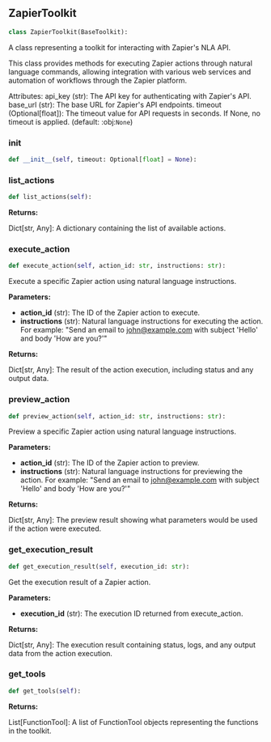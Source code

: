 <a id="camel.toolkits.zapier_toolkit"></a>

<a id="camel.toolkits.zapier_toolkit.ZapierToolkit"></a>

## ZapierToolkit

```python
class ZapierToolkit(BaseToolkit):
```

A class representing a toolkit for interacting with Zapier's NLA API.

This class provides methods for executing Zapier actions through natural
language commands, allowing integration with various web services and
automation of workflows through the Zapier platform.

Attributes:
api_key (str): The API key for authenticating with Zapier's API.
base_url (str): The base URL for Zapier's API endpoints.
timeout (Optional[float]): The timeout value for API requests
in seconds. If None, no timeout is applied.
(default: :obj:`None`)

<a id="camel.toolkits.zapier_toolkit.ZapierToolkit.__init__"></a>

### __init__

```python
def __init__(self, timeout: Optional[float] = None):
```

<a id="camel.toolkits.zapier_toolkit.ZapierToolkit.list_actions"></a>

### list_actions

```python
def list_actions(self):
```

**Returns:**

  Dict[str, Any]: A dictionary containing the list of available
actions.

<a id="camel.toolkits.zapier_toolkit.ZapierToolkit.execute_action"></a>

### execute_action

```python
def execute_action(self, action_id: str, instructions: str):
```

Execute a specific Zapier action using natural language
instructions.

**Parameters:**

- **action_id** (str): The ID of the Zapier action to execute.
- **instructions** (str): Natural language instructions for executing the action. For example: "Send an email to john@example.com with subject 'Hello' and body 'How are you?'"

**Returns:**

  Dict[str, Any]: The result of the action execution, including
status and any output data.

<a id="camel.toolkits.zapier_toolkit.ZapierToolkit.preview_action"></a>

### preview_action

```python
def preview_action(self, action_id: str, instructions: str):
```

Preview a specific Zapier action using natural language
instructions.

**Parameters:**

- **action_id** (str): The ID of the Zapier action to preview.
- **instructions** (str): Natural language instructions for previewing the action. For example: "Send an email to john@example.com with subject 'Hello' and body 'How are you?'"

**Returns:**

  Dict[str, Any]: The preview result showing what parameters would
be used if the action were executed.

<a id="camel.toolkits.zapier_toolkit.ZapierToolkit.get_execution_result"></a>

### get_execution_result

```python
def get_execution_result(self, execution_id: str):
```

Get the execution result of a Zapier action.

**Parameters:**

- **execution_id** (str): The execution ID returned from execute_action.

**Returns:**

  Dict[str, Any]: The execution result containing status, logs,
and any output data from the action execution.

<a id="camel.toolkits.zapier_toolkit.ZapierToolkit.get_tools"></a>

### get_tools

```python
def get_tools(self):
```

**Returns:**

  List[FunctionTool]: A list of FunctionTool objects representing
the functions in the toolkit.
